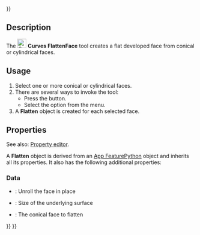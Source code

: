 <languages/>
{{UnfinishedDocu{{#translation:}}}}
<translate>

{{Docnav
|[[Curves_BlendSolid|BlendSolid]]
|[[Curves_RotationSweep|RotationSweep]]
|[[Curves_Workbench|Curves]]
|IconL=Curves_BlendSolid.svg
|IconR=Curves_RotationSweep.svg
|IconC=Curves_workbench_icon.svg
}}

{{GuiCommand
|Name=Curves FlattenFace
|MenuLocation=Surfaces → Flatten face
|Workbenches=[[Curves_Workbench|Curves]]
}}

==Description==

The [[Image:Curves_FlattenFace.svg|24px]] '''Curves FlattenFace''' tool creates a flat developed face from conical or cylindrical faces.

==Usage==

# Select one or more conical or cylindrical faces.
# There are several ways to invoke the tool:
#* Press the {{Button|[[Image:Curves_FlattenFace.svg|16px]] [[Curves_FlattenFace|Flatten face]]}} button.
#* Select the {{MenuCommand|Surfaces → [[Image:Curves_FlattenFace.svg|16px]] Flatten face}} option from the menu.
# A '''Flatten''' object is created for each selected face.

==Properties==

See also: [[Property_editor|Property editor]].

A '''Flatten''' object is derived from an [[App_FeaturePython|App FeaturePython]] object and inherits all its properties. It also has the following additional properties:

===Data===

{{TitleProperty|Settings}}

* {{PropertyData|InPlace|Bool}}: Unroll the face in place
* {{PropertyData|Size|Float|Hidden}}: Size of the underlying surface

{{TitleProperty|Source}}

* {{PropertyData|Source|LinkSub}}: The conical face to flatten


{{Docnav
|[[Curves_BlendSolid|BlendSolid]]
|[[Curves_RotationSweep|RotationSweep]]
|[[Curves_Workbench|Curves]]
|IconL=Curves_BlendSolid.svg
|IconR=Curves_RotationSweep.svg
|IconC=Curves_workbench_icon.svg
}}

</translate>
{{Curves Tools navi{{#translation:}}}}
{{Userdocnavi{{#translation:}}}}